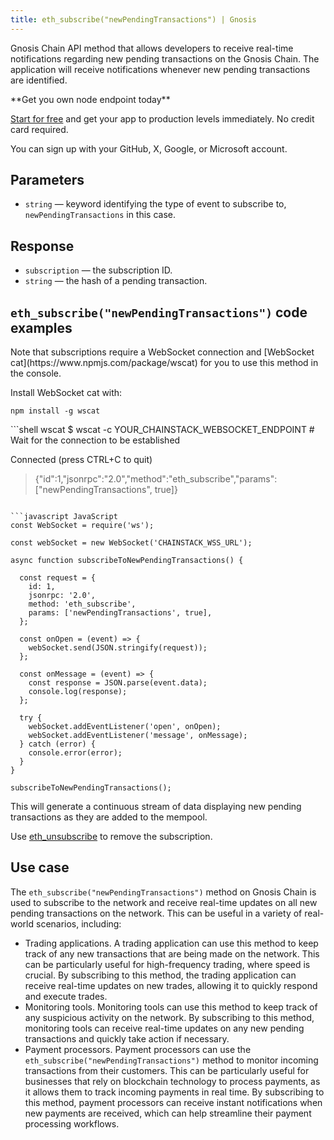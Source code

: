 ---
title: eth_subscribe("newPendingTransactions") | Gnosis
---

Gnosis Chain API method that allows developers to receive real-time notifications regarding new pending transactions on the Gnosis Chain. The application will receive notifications whenever new pending transactions are identified.

<Check>
**Get you own node endpoint today**

[Start for free](https://console.chainstack.com/) and get your app to production levels immediately. No credit card required.

You can sign up with your GitHub, X, Google, or Microsoft account.
</Check>


## Parameters

* `string` — keyword identifying the type of event to subscribe to, `newPendingTransactions` in this case.

## Response

* `subscription` — the subscription ID.
* `string`  — the hash of a pending transaction.

## `eth_subscribe("newPendingTransactions")` code examples

<Note>
Note that subscriptions require a WebSocket connection and [WebSocket cat](https://www.npmjs.com/package/wscat) for you to use this method in the console.

Install WebSocket cat with:

`npm install -g wscat`
</Note>

<CodeGroup>
```shell wscat
$ wscat -c YOUR_CHAINSTACK_WEBSOCKET_ENDPOINT
# Wait for the connection to be established

Connected (press CTRL+C to quit)

> {"id":1,"jsonrpc":"2.0","method":"eth_subscribe","params":["newPendingTransactions", true]}
```

```javascript JavaScript
const WebSocket = require('ws');

const webSocket = new WebSocket('CHAINSTACK_WSS_URL');

async function subscribeToNewPendingTransactions() {
  
  const request = {
    id: 1,
    jsonrpc: '2.0',
    method: 'eth_subscribe',
    params: ['newPendingTransactions', true],
  };

  const onOpen = (event) => {
    webSocket.send(JSON.stringify(request));
  };

  const onMessage = (event) => {
    const response = JSON.parse(event.data);
    console.log(response);
  };

  try {
    webSocket.addEventListener('open', onOpen);
    webSocket.addEventListener('message', onMessage);
  } catch (error) {
    console.error(error);
  }
}

subscribeToNewPendingTransactions();
```
</CodeGroup>


This will generate a continuous stream of data displaying new pending transactions as they are added to the mempool.

Use [eth\_unsubscribe](/api-reference/gnosis-native-unsubscribe) to remove the subscription.

## Use case

The `eth_subscribe("newPendingTransactions")` method on Gnosis Chain is used to subscribe to the network and receive real-time updates on all new pending transactions on the network. This can be useful in a variety of real-world scenarios, including:

* Trading applications. A trading application can use this method to keep track of any new transactions that are being made on the network. This can be particularly useful for high-frequency trading, where speed is crucial. By subscribing to this method, the trading application can receive real-time updates on new trades, allowing it to quickly respond and execute trades.
* Monitoring tools. Monitoring tools can use this method to keep track of any suspicious activity on the network. By subscribing to this method, monitoring tools can receive real-time updates on any new pending transactions and quickly take action if necessary.
* Payment processors. Payment processors can use the `eth_subscribe("newPendingTransactions")` method to monitor incoming transactions from their customers. This can be particularly useful for businesses that rely on blockchain technology to process payments, as it allows them to track incoming payments in real time. By subscribing to this method, payment processors can receive instant notifications when new payments are received, which can help streamline their payment processing workflows.